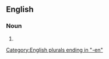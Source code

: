 ==English==

===Noun===
{{head|en|noun form}}

# {{plural of|en|mailman}}

[[Category:English plurals ending in "-en"]]